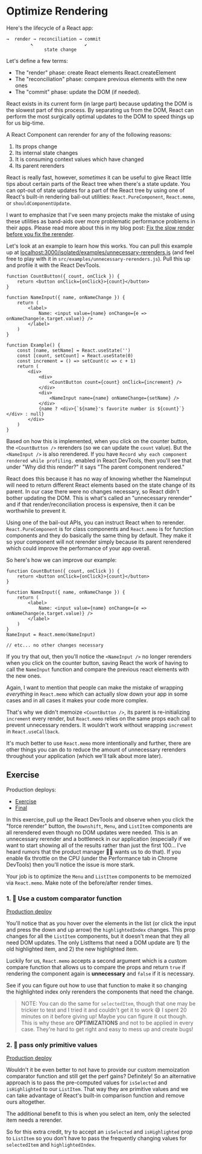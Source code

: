# Optimize Rendering

Here's the lifecycle of a React app:

```
→  render → reconciliation → commit
         ↖                   ↙
              state change
```

Let's define a few terms:

- The "render" phase: create React elements React.createElement
- The "reconciliation" phase: compare previous elements with the new ones
- The "commit" phase: update the DOM (if needed).

React exists in its current form (in large part) because updating the DOM is the
slowest part of this process. By separating us from the DOM, React can perform
the most surgically optimal updates to the DOM to speed things up for us
big-time.

A React Component can rerender for any of the following reasons:

1. Its props change
2. Its internal state changes
3. It is consuming context values which have changed
4. Its parent rerenders

React is really fast, however, _sometimes_ it can be useful to give React little
tips about certain parts of the React tree when there's a state update. You can
opt-out of state updates for a part of the React tree by using one of React's
built-in rendering bail-out utilities: `React.PureComponent`, `React.memo`, or
`shouldComponentUpdate`.

I want to emphasize that I've seen many projects make the mistake of using these
utilities as band-aids over more problematic performance problems in their apps.
Please read more about this in my blog post:
[Fix the slow render before you fix the rerender](https://kentcdodds.com/blog/fix-the-slow-render-before-you-fix-the-re-render).

Let's look at an example to learn how this works. You can pull this example up
at
[localhost:3000/isolated/examples/unnecessary-rerenders.js](http://localhost:3000/isolated/examples/unnecessary-rerenders.js)
(and feel free to play with it in `src/examples/unnecessary-rerenders.js`). Pull
this up and profile it with the React DevTools.

```tsx
function CountButton({ count, onClick }) {
	return <button onClick={onClick}>{count}</button>
}

function NameInput({ name, onNameChange }) {
	return (
		<label>
			Name: <input value={name} onChange={e => onNameChange(e.target.value)} />
		</label>
	)
}

function Example() {
	const [name, setName] = React.useState('')
	const [count, setCount] = React.useState(0)
	const increment = () => setCount(c => c + 1)
	return (
		<div>
			<div>
				<CountButton count={count} onClick={increment} />
			</div>
			<div>
				<NameInput name={name} onNameChange={setName} />
			</div>
			{name ? <div>{`${name}'s favorite number is ${count}`}</div> : null}
		</div>
	)
}
```

Based on how this is implemented, when you click on the counter button, the
`<CountButton />` rerenders (so we can update the `count` value). But the
`<NameInput />` is also rerendered. If you have
`Record why each component rendered while profiling.` enabled in React DevTools,
then you'll see that under "Why did this render?" it says "The parent component
rendered."

React does this because it has no way of knowing whether the NameInput will need
to return different React elements based on the state change of its parent. In
our case there were no changes necessary, so React didn't bother updating the
DOM. This is what's called an "unnecessary rerender" and if that
render/reconciliation process is expensive, then it can be worthwhile to prevent
it.

Using one of the bail-out APIs, you can instruct React when to rerender.
`React.PureComponent` is for class components and `React.memo` is for function
components and they do basically the same thing by default. They make it so your
component will not rerender simply because its parent rerendered which could
improve the performance of your app overall.

So here's how we can improve our example:

```tsx
function CountButton({ count, onClick }) {
	return <button onClick={onClick}>{count}</button>
}

function NameInput({ name, onNameChange }) {
	return (
		<label>
			Name: <input value={name} onChange={e => onNameChange(e.target.value)} />
		</label>
	)
}
NameInput = React.memo(NameInput)

// etc... no other changes necessary
```

If you try that out, then you'll notice the `<NameInput />` no longer rerenders
when you click on the counter button, saving React the work of having to call
the `NameInput` function and compare the previous react elements with the new
ones.

Again, I want to mention that people can make the mistake of wrapping
_everything_ in `React.memo` which can actually slow down your app in some cases
and in all cases it makes your code more complex.

That's why we didn't memoize `<CountButton />`, its parent is re-initializing
`increment` every render, but `React.memo` relies on the same props each call to
prevent unnecessary renders. It wouldn't work without wrapping `increment` in
`React.useCallback`.

It's much better to use `React.memo` more intentionally and further, there are other things
you can do to reduce the amount of unnecessary rerenders throughout your application
(which we'll talk about more later).

## Exercise

Production deploys:

- [Exercise](https://react-performance.netlify.app/isolated/exercise/03.js)
- [Final](https://react-performance.netlify.app/isolated/final/03.js)

In this exercise, pull up the React DevTools and observe when you click the
"force rerender" button, the `Downshift`, `Menu`, and `ListItem` components are
all rerendered even though no DOM updates were needed. This is an unnecessary
rerender and a bottleneck in our application (especially if we want to start
showing all of the results rather than just the first 100... I've heard rumors
that the product manager 👨‍💼 wants us to do that). If you enable 6x throttle on
the CPU (under the Performance tab in Chrome DevTools) then you'll notice the
issue is more stark.

Your job is to optimize the `Menu` and `ListItem` components to be memoized via
`React.memo`. Make note of the before/after render times.

### 1. 💯 Use a custom comparator function

[Production deploy](https://react-performance.netlify.app/isolated/final/03.extra-1.js)

You'll notice that as you hover over the elements in the list (or click the
input and press the down and up arrow) the `highlightedIndex` changes. This prop
changes for all the `ListItem` components, but it doesn't mean that they all
need DOM updates. The only ListItems that need a DOM update are 1) the old
highlighted item, and 2) the new highlighted item.

Luckily for us, `React.memo` accepts a second argument which is a custom compare
function that allows us to compare the props and return `true` if rendering the
component again is **unnecessary** and `false` if it is necessary.

See if you can figure out how to use that function to make it so changing the
highlighted index only rerenders the components that need the change.

> NOTE: You can do the same for `selectedItem`, though that one may be trickier
> to test and I tried it and couldn't get it to work 😅 I spent 20 minutes on it
> before giving up! Maybe you can figure it out though. This is why these are
> **OPTIMIZATIONS** and not to be applied in every case. They're hard to get
> right and easy to mess up and create bugs!

### 2. 💯 pass only primitive values

[Production deploy](https://react-performance.netlify.app/isolated/final/03.extra-2.js)

Wouldn't it be even better to not have to provide our custom memoization
comparator function and still get the perf gains? Definitely! So an alternative
approach is to pass the pre-computed values for `isSelected` and `isHighlighted`
to our `ListItem`. That way they are primitive values and we can take advantage
of React's built-in comparison function and remove ours altogether.

The additional benefit to this is when you select an item, only the selected
item needs a rerender.

So for this extra credit, try to accept an `isSelected` and `isHighlighted` prop
to `ListItem` so you don't have to pass the frequently changing values for
`selectedItem` and `highlightedIndex`.
